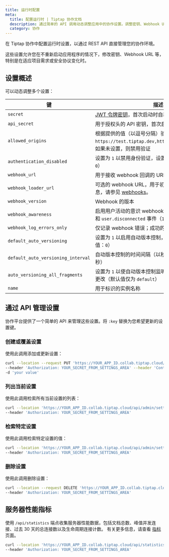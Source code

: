 ```yaml
---
title: 运行时配置
meta:
  title: 配置运行时 | Tiptap 协作文档
  description: 通过简单的 API 调用动态调整应用中的协作设置。调整密钥、Webhook URL 等。
  category: 协作
---
```



在 Tiptap 协作中配置运行时设置，以通过 REST API 直接管理您的协作环境。

这些设置允许您在不重新启动应用程序的情况下，修改密钥、Webhook URL 等，特别是在适应项目需求或安全协议变化时。

## 设置概述

可以动态调整多个设置：

| 键                             | 描述                                                                                                                                                               |
| ------------------------------- | ------------------------------------------------------------------------------------------------------------------------------------------------------------------ |
| `secret`                        | [JWT 令牌密钥](/collaboration/getting-started/authenticate)，首次启动时自动生成                                                                                                                 |
| `api_secret`                    | 用于授权头的 API 密钥，首次启动时自动生成                                                                                                                      |
| `allowed_origins`               | 根据提供的值（以逗号分隔）验证 `Origin` 头，例如 `https://test.tiptap.dev,https://prod.tiptap.dev`；如果未设置，则禁用验证                                                   |
| `authentication_disabled`       | 设置为 `1` 以禁用身份验证，设置为 `0` 以启用（默认值：`0`）                                                                                                             |
| `webhook_url`                   | 用于接收 webhook 回调的 URL                                                                                                                                  |
| `webhook_loader_url`            | 可选的 webhook URL，用于初始加载文档。有关更多信息，请参见 [webhooks](/collaboration/core-concepts/webhooks#loader-webhook)。 |
| `webhook_version`               | Webhook 的版本                                                                                                                                                  |
| `webhook_awareness`             | 启用用户活动的意识 webhook，跟踪 `user.connected` 和 `user.disconnected` 事件（`1` 为启用，`0` 为禁用）                                                             |
| `webhook_log_errors_only`       | 仅记录 webhook 错误；成功的 webhook 日志被禁用                                                                                                           |
| `default_auto_versioning`       | 设置为 `1` 以启用自动版本控制，设置为 `0` 以禁用（默认值：`0`）                                                                                                   |
| `default_auto_versioning_interval` | 自动版本控制的时间间隔（以秒为单位，默认值：`30` 秒）                                                                                                    |
| `auto_versioning_all_fragments` | 设置为 `1` 以使自动版本控制监听文档的任何片段/字段的更改（默认值仅为 `default`）                                                                                               |
| `name`                          | 用于标识的实例名称                                                                                                                                             |

## 通过 API 管理设置

协作平台提供了一个简单的 API 来管理这些设置。将 `:key` 替换为您希望更新的设置键。

### 创建或覆盖设置

使用此调用添加或更新设置：

```bash
curl --location --request PUT 'https://YOUR_APP_ID.collab.tiptap.cloud/api/admin/settings/:key' \
--header 'Authorization: YOUR_SECRET_FROM_SETTINGS_AREA' --header 'Content-Type: text/plain' \
-d 'your value'
```

### 列出当前设置

使用此调用检索所有当前设置的列表：

```bash
curl --location 'https://YOUR_APP_ID.collab.tiptap.cloud/api/admin/settings' \
--header 'Authorization: YOUR_SECRET_FROM_SETTINGS_AREA'
```

### 检索特定设置

使用此调用检索特定设置的值：

```bash
curl --location 'https://YOUR_APP_ID.collab.tiptap.cloud/api/admin/settings/:key' \
--header 'Authorization: YOUR_SECRET_FROM_SETTINGS_AREA'
```

### 删除设置

使用此调用删除设置：

```bash
curl --location --request DELETE 'https://YOUR_APP_ID.collab.tiptap.cloud/api/admin/settings/:key' \
--header 'Authorization: YOUR_SECRET_FROM_SETTINGS_AREA'
```

## 服务器性能指标

使用 `/api/statistics` 端点收集服务器性能数据，包括文档总数、峰值并发连接、过去 30 天的总连接数以及生命周期连接计数。
有关更多信息，请查看 [指标](/collaboration/operations/metrics) 页面。

```bash
curl --location 'https://YOUR_APP_ID.collab.tiptap.cloud/api/statistics' \
--header 'Authorization: YOUR_SECRET_FROM_SETTINGS_AREA'
```
